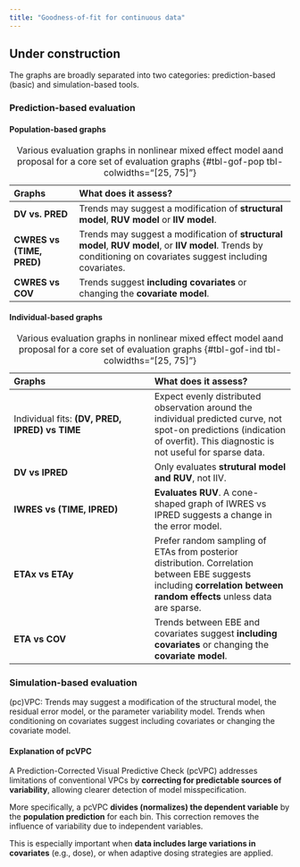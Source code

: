 ```yaml
---
title: "Goodness-of-fit for continuous data"
---
```


:::{.callout-caution}
# Under construction
:::

The graphs are broadly separated into two categories: prediction-based (basic) and simulation-based tools.

### Prediction-based evaluation

#### Population-based graphs

| Graphs | What does it assess? |
| :----- | :------------------- |
| **DV vs. PRED** | Trends may suggest a modification of **structural model**, **RUV model** or **IIV model**. |
| **CWRES vs (TIME, PRED)** | Trends may suggest a modification of **structural model**, **RUV model**, or **IIV model**. Trends by conditioning on covariates suggest including covariates. |
| **CWRES vs COV** | Trends suggest **including covariates** or changing the **covariate model**. |

: Various evaluation graphs in nonlinear mixed effect model aand proposal for a core set of evaluation graphs {#tbl-gof-pop tbl-colwidths="[25, 75]"}

#### Individual-based graphs

| Graphs | What does it assess? |
| :--- | :--- |
| Individual fits: **(DV, PRED, IPRED) vs TIME** | Expect evenly distributed observation around the individual predicted curve, not spot-on predictions (indication of overfit). This diagnostic is not useful for sparse data. |
| **DV vs IPRED** | Only evaluates **strutural model and RUV**, not IIV. |
| **IWRES vs (TIME, IPRED)** | **Evaluates RUV**. A cone-shaped graph of IWRES vs IPRED suggests a change in the error model. |
| **ETAx vs ETAy** | Prefer random sampling of ETAs from posterior distribution. Correlation between EBE suggests including **correlation between random effects** unless data are sparse. |
| **ETA vs COV** | Trends between EBE and covariates suggest **including covariates** or changing the **covariate model**. |

: Various evaluation graphs in nonlinear mixed effect model aand proposal for a core set of evaluation graphs {#tbl-gof-ind tbl-colwidths="[25, 75]"}

### Simulation-based evaluation

(pc)VPC: Trends may suggest a modification of the structural model, the residual error model, or the parameter variability model.
Trends when conditioning on covariates suggest including covariates or changing the covariate model.

#### Explanation of pcVPC

A Prediction-Corrected Visual Predictive Check (pcVPC) addresses limitations of conventional VPCs by **correcting for predictable sources of variability**, allowing clearer detection of model misspecification.

More specifically, a pcVPC **divides (normalizes) the dependent variable** by the **population prediction** for each bin.
This correction removes the influence of variability due to independent variables.

This is especially important when **data includes large variations in covariates** (e.g., dose), or when adaptive dosing strategies are applied.
